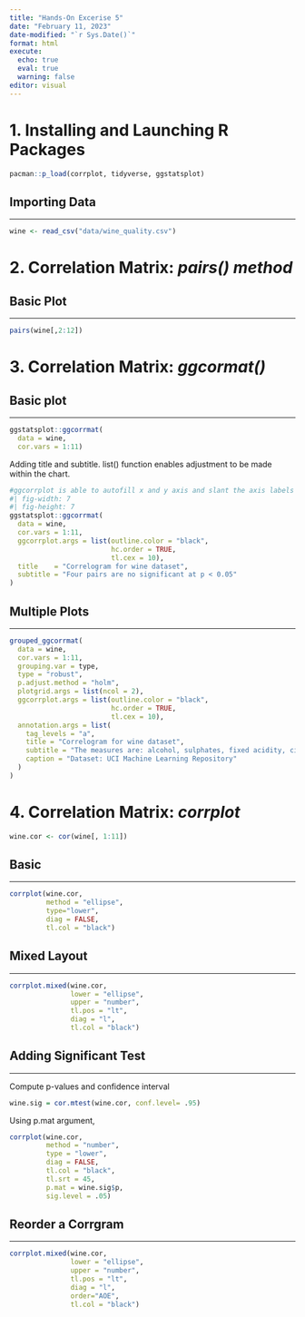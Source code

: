 ```yaml
---
title: "Hands-On Excerise 5"
date: "February 11, 2023"
date-modified: "`r Sys.Date()`"
format: html
execute: 
  echo: true
  eval: true
  warning: false
editor: visual
---
```


# 1. Installing and Launching R Packages

```r
pacman::p_load(corrplot, tidyverse, ggstatsplot)
```

## Importing Data

------------------------------------------------------------------------

```r
wine <- read_csv("data/wine_quality.csv")
```

# 2. Correlation Matrix: *pairs() method*

## Basic Plot

------------------------------------------------------------------------

```r
pairs(wine[,2:12])
```

# 3. Correlation Matrix: *ggcormat()*

## Basic plot

------------------------------------------------------------------------

```r
ggstatsplot::ggcorrmat(
  data = wine, 
  cor.vars = 1:11)
```

Adding title and subtitle. list() function enables adjustment to be made within the chart.

```r
#ggcorrplot is able to autofill x and y axis and slant the axis labels automatically
#| fig-width: 7
#| fig-height: 7
ggstatsplot::ggcorrmat(
  data = wine, 
  cor.vars = 1:11,
  ggcorrplot.args = list(outline.color = "black", 
                         hc.order = TRUE,
                         tl.cex = 10),
  title    = "Correlogram for wine dataset",
  subtitle = "Four pairs are no significant at p < 0.05"
)
```

## Multiple Plots

------------------------------------------------------------------------

```r
grouped_ggcorrmat(
  data = wine,
  cor.vars = 1:11,
  grouping.var = type,
  type = "robust",
  p.adjust.method = "holm",
  plotgrid.args = list(ncol = 2),
  ggcorrplot.args = list(outline.color = "black", 
                         hc.order = TRUE,
                         tl.cex = 10),
  annotation.args = list(
    tag_levels = "a",
    title = "Correlogram for wine dataset",
    subtitle = "The measures are: alcohol, sulphates, fixed acidity, citric acid, chlorides, residual sugar, density, free sulfur dioxide and volatile acidity",
    caption = "Dataset: UCI Machine Learning Repository"
  )
)
```

# 4. Correlation Matrix: *corrplot*

```r
wine.cor <- cor(wine[, 1:11])
```

## Basic

------------------------------------------------------------------------

```r
corrplot(wine.cor, 
         method = "ellipse", 
         type="lower",
         diag = FALSE,
         tl.col = "black")
```

## Mixed Layout

------------------------------------------------------------------------

```r
corrplot.mixed(wine.cor, 
               lower = "ellipse", 
               upper = "number",
               tl.pos = "lt",
               diag = "l",
               tl.col = "black")
```

## Adding Significant Test

------------------------------------------------------------------------

Compute p-values and confidence interval

```r
wine.sig = cor.mtest(wine.cor, conf.level= .95)
```

Using p.mat argument,

```r
corrplot(wine.cor,
         method = "number",
         type = "lower",
         diag = FALSE,
         tl.col = "black",
         tl.srt = 45,
         p.mat = wine.sig$p,
         sig.level = .05)
```

## Reorder a Corrgram

------------------------------------------------------------------------

```r
corrplot.mixed(wine.cor, 
               lower = "ellipse", 
               upper = "number",
               tl.pos = "lt",
               diag = "l",
               order="AOE",
               tl.col = "black")
```
